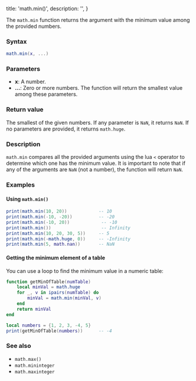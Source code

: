   title: 'math.min()',
  description: '',
}

The `math.min` function returns the argument with the minimum value among the provided numbers.

### Syntax  

```lua
math.min(x, ...)
```

### Parameters  

- **x**: A number.
- **...**: Zero or more numbers. The function will return the smallest value among these parameters.

### Return value  

The smallest of the given numbers. If any parameter is `NaN`, it returns `NaN`. If no parameters are provided, it returns `math.huge`.

### Description  

`math.min` compares all the provided arguments using the lua `<` operator to determine which one has the minimum value. It is important to note that if any of the arguments are `NaN` (not a number), the function will return `NaN`.

### Examples  

#### Using `math.min()`

```lua
print(math.min(10, 20))            -- 10
print(math.min(-10, -20))          -- -20
print(math.min(-10, 20))            -- -10
print(math.min())                   -- Infinity
print(math.min(10, 20, 30, 5))     -- 5
print(math.min(-math.huge, 0))     -- -Infinity
print(math.min(5, math.nan))       -- NaN
```

#### Getting the minimum element of a table  

You can use a loop to find the minimum value in a numeric table:

```lua
function getMinOfTable(numTable)
    local minVal = math.huge
    for _, v in ipairs(numTable) do
        minVal = math.min(minVal, v)
    end
    return minVal
end

local numbers = {1, 2, 3, -4, 5}
print(getMinOfTable(numbers))      -- -4
```

### See also  

- `math.max()`  
- `math.mininteger`  
- `math.maxinteger`  
